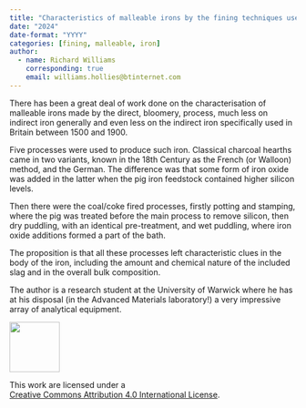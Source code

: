 ---
title: "Characteristics of malleable irons by the fining techniques used in their manufacture"
date: "2024"
date-format: "YYYY"
categories: [fining, malleable, iron]
author: 
  - name: Richard Williams
    corresponding: true
    email: williams.hollies@btinternet.com
---

There has been a great deal of work done on the characterisation of malleable irons made by the direct, bloomery, process, much less on indirect iron generally and even less on the indirect iron specifically used in Britain between 1500 and 1900.
Five processes were used to produce such iron. Classical charcoal hearths came in two variants, known in the 18th Century as the French (or Walloon) method, and the German. The difference was that some form of iron oxide was added in the latter when the pig iron feedstock contained higher silicon levels.
Then there were the coal/coke fired processes, firstly potting and stamping, where the pig was treated before the main process to remove silicon, then dry puddling, with an identical pre-treatment, and wet puddling, where iron oxide additions formed a part of the bath.
The proposition is that all these processes left characteristic clues in the body of the iron, including the amount and chemical nature of the included slag and in the overall bulk composition.
The author is a research student at the University of Warwick where he has at his disposal (in the Advanced Materials laboratory!) a very impressive array of analytical equipment.

::: {layout="[ 20 , 85 ]"}

::: {#column-image}
[![](https://i.creativecommons.org/l/by/4.0/88x31.png){width=88}](http://creativecommons.org/licenses/by/4.0/)
:::

::: {#column-text}
This work are licensed under a<br>[Creative Commons Attribution 4.0 International License](https://creativecommons.org/licenses/by/4.0/).
:::

:::
